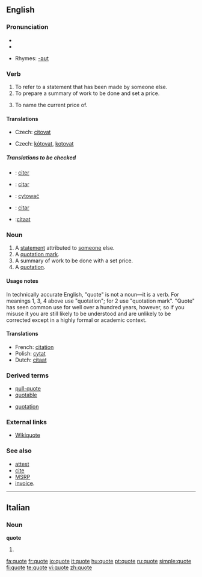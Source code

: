 ==English==

===Pronunciation===
* {{IPA|/kwəʊt/}}
*{{audio|en-us-quote.ogg|Audio (US)}}

* Rhymes: [[Rhymes:English:-əʊt|-əʊt]]

===Verb===
{{en-verb|quotes|quoting|quoted}}

# To refer to a statement that has been made by someone else.
# To prepare a summary of work to be done and set a price.
# {{context|Commerce}} To name the current price of.

====Translations====
{{trans-top|to refer to a statement that has been made by someone else}}
*Czech: [[citovat]]
{{trans-mid}}
{{trans-bottom}}

{{trans-top|to name the current price of a financial security}}
*Czech: [[kótovat]], [[kotovat]] 
{{trans-mid}}
{{trans-bottom}}
=====Translations to be checked=====
{{checktrans}}
<!--added {{ttbc}}s here.-->
*{{ttbc|French}}: [[citer]]
*{{ttbc|Spanish}}: [[citar]]
*{{ttbc|Polish}}: [[cytować]]
*{{ttbc|Português}}: [[citar]]
*{{ttbc|Dutch}}:[[citaat]]

===Noun===
{{en-noun}}

# A [[statement]] attributed to [[someone]] else.
# A [[quotation mark]].
# A summary of work to be done with a set price.
# A [[quotation]].

====Usage notes====
{{unreferenced}}
In technically accurate English, "quote" is not a noun&mdash;it is a verb.  For meanings 1, 3, 4 above use "quotation"; for 2 use "quotation mark".  "Quote" has seen common use for well over a hundred years, however, so if you misuse it you are still likely to be understood and are unlikely to be corrected except in a highly formal or academic context.

====Translations====
{{rfc-trans}}
*French: [[citation]]
*Polish: [[cytat]]
*Dutch: [[citaat]]

===Derived terms===
{{trans-top| [[Category:Missing-gloss]] }}
*[[pull-quote]]
*[[quotable]]
{{trans-mid}}
*[[quotation]]
{{trans-bottom}}

===External links===
*[[wikiquote:|Wikiquote]]
{{pedialite}}

===See also===
*[[attest]]
*[[cite]]
*[[w:MSRP|MSRP]]
*[[w:invoice|invoice]].
----

==Italian==

===Noun===
'''quote''' {{f}}
# {{plural of|quota|lang=Italian}}

[[fa:quote]]
[[fr:quote]]
[[io:quote]]
[[it:quote]]
[[hu:quote]]
[[pt:quote]]
[[ru:quote]]
[[simple:quote]]
[[fi:quote]]
[[te:quote]]
[[vi:quote]]
[[zh:quote]]